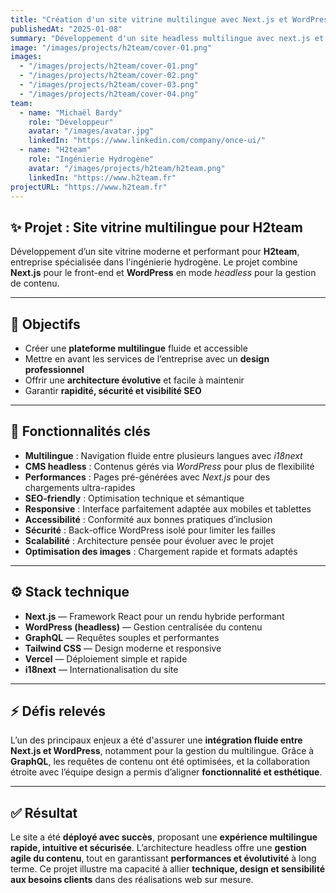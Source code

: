 ---
title: "Création d'un site vitrine multilingue avec Next.js et WordPress"
publishedAt: "2025-01-08"
summary: "Développement d'un site headless multilingue avec next.js et wordpress."
image: "/images/projects/h2team/cover-01.png"
images:
  - "/images/projects/h2team/cover-01.png"
  - "/images/projects/h2team/cover-02.png"
  - "/images/projects/h2team/cover-03.png"
  - "/images/projects/h2team/cover-04.png"
team:
  - name: "Michaël Bardy"
    role: "Développeur"
    avatar: "/images/avatar.jpg"
    linkedIn: "https://www.linkedin.com/company/once-ui/"
  - name: "H2team"
    role: "Ingénierie Hydrogène"
    avatar: "/images/projects/h2team/h2team.png"
    linkedIn: "https://www.h2team.fr"
projectURL: "https://www.h2team.fr"
---

## ✨ Projet : Site vitrine multilingue pour H2team

Développement d’un site vitrine moderne et performant pour **H2team**, entreprise spécialisée dans l'ingénierie hydrogène.
Le projet combine **Next.js** pour le front-end et **WordPress** en mode *headless* pour la gestion de contenu.

---

## 🎯 Objectifs

* Créer une **plateforme multilingue** fluide et accessible
* Mettre en avant les services de l’entreprise avec un **design professionnel**
* Offrir une **architecture évolutive** et facile à maintenir
* Garantir **rapidité, sécurité et visibilité SEO**

---

## 🧩 Fonctionnalités clés


* **Multilingue** : Navigation fluide entre plusieurs langues avec *i18next*
* **CMS headless** : Contenus gérés via *WordPress* pour plus de flexibilité
* **Performances** : Pages pré-générées avec *Next.js* pour des chargements ultra-rapides
* **SEO-friendly** : Optimisation technique et sémantique
* **Responsive** : Interface parfaitement adaptée aux mobiles et tablettes
* **Accessibilité** : Conformité aux bonnes pratiques d’inclusion
* **Sécurité** : Back-office WordPress isolé pour limiter les failles
* **Scalabilité** : Architecture pensée pour évoluer avec le projet
* **Optimisation des images** : Chargement rapide et formats adaptés

---

## ⚙️ Stack technique

* **Next.js** — Framework React pour un rendu hybride performant
* **WordPress (headless)** — Gestion centralisée du contenu
* **GraphQL** — Requêtes souples et performantes
* **Tailwind CSS** — Design moderne et responsive
* **Vercel** — Déploiement simple et rapide
* **i18next** — Internationalisation du site

---

## ⚡ Défis relevés

L’un des principaux enjeux a été d'assurer une **intégration fluide entre Next.js et WordPress**, notamment pour la gestion du multilingue.
Grâce à **GraphQL**, les requêtes de contenu ont été optimisées, et la collaboration étroite avec l’équipe design a permis d’aligner **fonctionnalité et esthétique**.

---

## ✅ Résultat

Le site a été **déployé avec succès**, proposant une **expérience multilingue rapide, intuitive et sécurisée**.
L’architecture headless offre une **gestion agile du contenu**, tout en garantissant **performances et évolutivité** à long terme.
Ce projet illustre ma capacité à allier **technique, design et sensibilité aux besoins clients** dans des réalisations web sur mesure.


